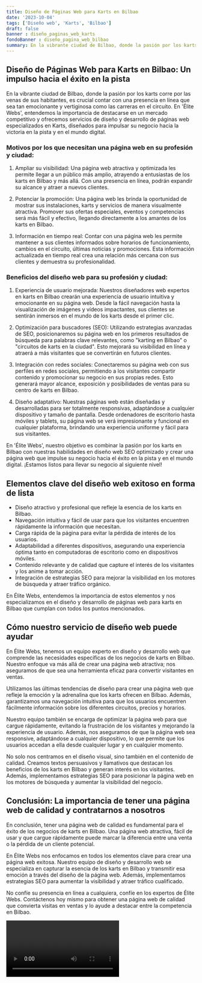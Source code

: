 ```yaml
---
title: Diseño de Páginas Web para Karts en Bilbao
date: '2023-10-04'
tags: ['Diseño web', 'Karts', 'Bilbao']
draft: false
banner : diseño_paginas_web_karts
fondoBanner : diseño_pagina_web_bilbao
summary: En la vibrante ciudad de Bilbao, donde la pasión por los karts corre por las venas de sus habitantes, es crucial contar con una presencia en línea que sea tan emocionante y vertiginosa como las carreras en el circuito. En 'Élite Webs', entendemos la importancia de destacarse en un mercado competitivo y ofrecemos servicios de diseño y desarrollo de páginas web especializados en Karts, diseñados para impulsar su negocio hacia la victoria en la pista y en el mundo digital.
---
```


## Diseño de Páginas Web para Karts en Bilbao: Un impulso hacia el éxito en la pista

En la vibrante ciudad de Bilbao, donde la pasión por los karts corre por las venas de sus habitantes, es crucial contar con una presencia en línea que sea tan emocionante y vertiginosa como las carreras en el circuito. En 'Élite Webs', entendemos la importancia de destacarse en un mercado competitivo y ofrecemos servicios de diseño y desarrollo de páginas web especializados en Karts, diseñados para impulsar su negocio hacia la victoria en la pista y en el mundo digital.

### Motivos por los que necesitan una página web en su profesión y ciudad:

1. Ampliar su visibilidad: Una página web atractiva y optimizada les permite llegar a un público más amplio, atrayendo a entusiastas de los karts en Bilbao y más allá. Con una presencia en línea, podrán expandir su alcance y atraer a nuevos clientes.

2. Potenciar la promoción: Una página web les brinda la oportunidad de mostrar sus instalaciones, karts y servicios de manera visualmente atractiva. Promover sus ofertas especiales, eventos y competencias será más fácil y efectivo, llegando directamente a los amantes de los karts en Bilbao.

3. Información en tiempo real: Contar con una página web les permite mantener a sus clientes informados sobre horarios de funcionamiento, cambios en el circuito, últimas noticias y promociones. Esta información actualizada en tiempo real crea una relación más cercana con sus clientes y demuestra su profesionalidad.

### Beneficios del diseño web para su profesión y ciudad:

1. Experiencia de usuario mejorada: Nuestros diseñadores web expertos en karts en Bilbao crearán una experiencia de usuario intuitiva y emocionante en su página web. Desde la fácil navegación hasta la visualización de imágenes y vídeos impactantes, sus clientes se sentirán inmersos en el mundo de los karts desde el primer clic.

2. Optimización para buscadores (SEO): Utilizando estrategias avanzadas de SEO, posicionaremos su página web en los primeros resultados de búsqueda para palabras clave relevantes, como "karting en Bilbao" o "circuitos de karts en la ciudad". Esto mejorará su visibilidad en línea y atraerá a más visitantes que se convertirán en futuros clientes.

3. Integración con redes sociales: Conectaremos su página web con sus perfiles en redes sociales, permitiendo a los visitantes compartir contenido y promocionar su negocio en sus propias redes. Esto generará mayor alcance, exposición y posibilidades de ventas para su centro de karts en Bilbao.

4. Diseño adaptativo: Nuestras páginas web están diseñadas y desarrolladas para ser totalmente responsivas, adaptándose a cualquier dispositivo y tamaño de pantalla. Desde ordenadores de escritorio hasta móviles y tablets, su página web se verá impresionante y funcional en cualquier plataforma, brindando una experiencia uniforme y fácil para sus visitantes.

En 'Élite Webs', nuestro objetivo es combinar la pasión por los karts en Bilbao con nuestras habilidades en diseño web SEO optimizado y crear una página web que impulse su negocio hacia el éxito en la pista y en el mundo digital. ¡Estamos listos para llevar su negocio al siguiente nivel!

<GifSeo />

<Cta />

## Elementos clave del diseño web exitoso en forma de lista

- Diseño atractivo y profesional que refleje la esencia de los karts en Bilbao.
- Navegación intuitiva y fácil de usar para que los visitantes encuentren rápidamente la información que necesitan.
- Carga rápida de la página para evitar la pérdida de interés de los usuarios.
- Adaptabilidad a diferentes dispositivos, asegurando una experiencia óptima tanto en computadoras de escritorio como en dispositivos móviles.
- Contenido relevante y de calidad que capture el interés de los visitantes y los anime a tomar acción.
- Integración de estrategias SEO para mejorar la visibilidad en los motores de búsqueda y atraer tráfico orgánico.

En Élite Webs, entendemos la importancia de estos elementos y nos especializamos en el diseño y desarrollo de páginas web para karts en Bilbao que cumplan con todos los puntos mencionados.

## Cómo nuestro servicio de diseño web puede ayudar

En Élite Webs, tenemos un equipo experto en diseño y desarrollo web que comprende las necesidades específicas de los negocios de karts en Bilbao. Nuestro enfoque va más allá de crear una página web atractiva; nos aseguramos de que sea una herramienta eficaz para convertir visitantes en ventas.

Utilizamos las últimas tendencias de diseño para crear una página web que refleje la emoción y la adrenalina que los karts ofrecen en Bilbao. Además, garantizamos una navegación intuitiva para que los usuarios encuentren fácilmente información sobre los diferentes circuitos, precios y horarios.

Nuestro equipo también se encarga de optimizar la página web para que cargue rápidamente, evitando la frustración de los visitantes y mejorando la experiencia de usuario. Además, nos aseguramos de que la página web sea responsive, adaptándose a cualquier dispositivo, lo que permite que los usuarios accedan a ella desde cualquier lugar y en cualquier momento.

No solo nos centramos en el diseño visual, sino también en el contenido de calidad. Creamos textos persuasivos y llamativos que destacan los beneficios de los karts en Bilbao y generan interés en los visitantes. Además, implementamos estrategias SEO para posicionar la página web en los motores de búsqueda y aumentar la visibilidad del negocio.

## Conclusión: La importancia de tener una página web de calidad y contratarnos a nosotros

En conclusión, tener una página web de calidad es fundamental para el éxito de los negocios de karts en Bilbao. Una página web atractiva, fácil de usar y que cargue rápidamente puede marcar la diferencia entre una venta o la pérdida de un cliente potencial.

En Élite Webs nos enfocamos en todos los elementos clave para crear una página web exitosa. Nuestro equipo de diseño y desarrollo web se especializa en capturar la esencia de los karts en Bilbao y transmitir esa emoción a través del diseño de la página web. Además, implementamos estrategias SEO para aumentar la visibilidad y atraer tráfico cualificado.

No confíe su presencia en línea a cualquiera, confíe en los expertos de Élite Webs. Contáctenos hoy mismo para obtener una página web de calidad que convierta visitas en ventas y lo ayude a destacar entre la competencia en Bilbao.

<Video />

<CtaBot job='Karts' city='Bilbao'/>

<Gmaps query='Bilbao+españa+maps' />